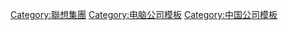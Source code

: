 {{Navbox
|state = autocollapse
|name = 联想集团
|title = [[聯想集團]]
|image = [[File:Branding lenovo-logo lenovologoposred low res.png|100px]]
|above = 
|abovestyle = 
|listclass = hlist

|group1 = 人物
|list1 = 
* [[柳传志]]
* [[楊元慶]]
* [[朱立南]]
* [[赵令欢]]
* [[宁旻]]
* [[郭为]]
* [[陈国栋 (企业家)|陈国栋]]
* [[蔣凡可·蘭奇]]

|group2 = 硬件
|list2 = 
{{Navbox subgroup
| groupstyle = 
| liststyle  = 

|group1 = 手機
|list1 = 
* [[聯想Phab系列]]
* [[聯想Vibe系列]]
* [[聯想黃金鬥士系列]]
* [[樂Phone]]
* [[樂檬]]
* [[摩托罗拉移动]]
* [[ZUK]]

|group2 = 電腦
|list2 = 
* [[聯想AIO系列]]
* [[聯想B系列]]
* [[聯想C系列]]
* [[聯想Erazer系列]]
* [[聯想F系列]]
* [[聯想Flex系列]]
* [[聯想G系列]]
* [[聯想H系列]]
* [[聯想Horizon系列]]
* [[聯想Miix系列]]
* [[聯想S系列]]
* [[聯想U系列]]
* [[聯想Y系列]]
* [[聯想Yoga系列]]
* [[聯想小新系列]]
* [[聯想天逸系列]]
* [[聯想昭陽系列]]
* [[聯想拯救者系列]]
* [[聯想啟天系列]]
* [[聯想揚天系列]]
* [[聯想數字標牌系統系列]]
* [[樂Pad]]
* [[IdeaPad]]
* [[ThinkCentre]]
* [[ThinkCloud]]
* [[ThinkPad]]
* [[ThinkStation]]
* [[ThinkVision]]

|group3 = 伺服器
|list3 = 
* [[ThinkServer]]
* [[聯想System X系列]]

|group4 = 電視
|list4 = 
* [[聯想A系列]]
* [[聯想C系列]]
* [[聯想E系列]]
* [[聯想G系列]]
* [[聯想K系列]]
* [[17TV]]
}}

|group5 = 軟件
|list5 = 
* [[Vibe UI]]
* [[ZUI]]

|group6 = 事件
|list6 = 
* [[聯想公司5G投票謠言]]
|belowstyle = 
|below = 
}}<noinclude>
{{collapsible option}}
[[Category:聯想集團]]
[[Category:电脑公司模板]]
[[Category:中国公司模板]]
</noinclude>